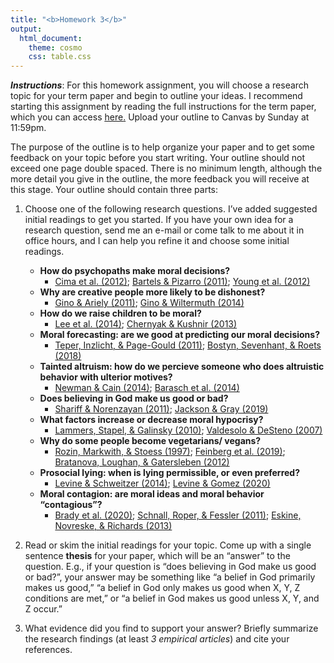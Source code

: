 ```yaml
---
title: "<b>Homework 3</b>"
output:
  html_document:
    theme: cosmo
    css: table.css
---
```


***Instructions***: For this homework assignment, you will choose a research topic for your term paper and begin to outline your ideas. I recommend starting this assignment by reading the full instructions for the term paper, which you can access <u>[here](extra/final.html).</u> Upload your outline to Canvas by Sunday at 11:59pm.

The purpose of the outline is to help organize your paper and to get some feedback on your topic before you start writing. Your outline should not exceed one page double spaced. There is no minimum length, although the more detail you give in the outline, the more feedback you will receive at this stage. Your outline should contain three parts:

1. Choose one of the following research questions. I've added suggested initial readings to get you started. If you have your own idea for a research question, send me an e-mail or come talk to me about it in office hours, and I can help you refine it and choose some initial readings. 

    * **How do psychopaths make moral decisions? **
      - [Cima et al. (2012)](final_readings/Cima_2010.pdf); [Bartels & Pizarro (2011)](final_readings/Bartels_2011.pdf); [Young et al. (2012)](final_readings/Young_2012.pdf)
    
    * **Why are creative people more likely to be dishonest?**
      - [Gino & Ariely (2011)](final_readings/Gino_2011.pdf); [Gino & Wiltermuth (2014)](final_readings/Gino_2014.pdf)
    
    * **How do we raise children to be moral?**
      - [Lee et al. (2014)](final_readings/Lee_2014.pdf); [Chernyak & Kushnir (2013)](final_readings/Chernyak_2013.pdf)
    
    * **Moral forecasting: are we good at predicting our moral decisions?** 
      - [Teper, Inzlicht, & Page-Gould (2011)](final_readings/Teper_2011.pdf); [Bostyn, Sevenhant, & Roets (2018)](final_readings/Bostyn_2018.pdf)

    * **Tainted altruism: how do we percieve someone who does altruistic behavior with ulterior motives? **
      - [Newman & Cain (2014)](final_readings/Newman_2014.pdf); [Barasch et al. (2014)](final_readings/Barasch_2014.pdf)

    * **Does believing in God make us good or bad? **
      - [Shariff & Norenzayan (2011)](final_readings/Shariff_2011.pdf); [Jackson & Gray (2019)](final_readings/Jackson_2019.pdf)

    * **What factors increase or decrease moral hypocrisy? **
      - [Lammers, Stapel, & Galinsky (2010)](final_readings/Lammers_2010.pdf); [Valdesolo & DeSteno (2007)](final_readings/Valdesolo_2007.pdf)

    * **Why do some people become vegetarians/ vegans?**
      - [Rozin, Markwith, & Stoess (1997)](final_readings/Rozin_1997.pdf); [Feinberg et al. (2019)](final_readings/Feinberg_2019.pdf); [Bratanova, Loughan, & Gatersleben (2012)](final_readings/Bratanova_2012.pdf)

    * **Prosocial lying: when is lying permissible, or even preferred?**
      - [Levine & Schweitzer (2014)](final_readings/Levine_2014.pdf); [Levine & Gomez (2020)](final_readings/Levine_2020.pdf)

    * **Moral contagion: are moral ideas and moral behavior "contagious"? **
      - [Brady et al. (2020)](final_readings/Brady_2020.pdf); [Schnall, Roper, & Fessler (2011)](final_readings/Schnall_2011.pdf); [Eskine, Novreske, & Richards (2013)](final_readings/Eskine_2013.pdf)

2. Read or skim the initial readings for your topic. Come up with a single sentence **thesis** for your paper, which will be an "answer" to the question. E.g., if your question is "does believing in God make us good or bad?", your answer may be something like "a belief in God primarily makes us good," "a belief in God only makes us good when X, Y, Z conditions are met," or "a belief in God makes us good unless X, Y, and Z occur."  

3. What evidence did you find to support your answer? Briefly summarize the research findings (at least *3 empirical articles*) and cite your references.
